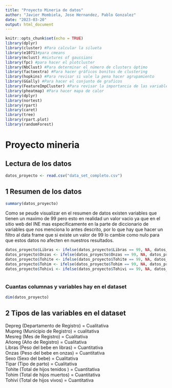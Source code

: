 ```yaml
---
title: "Proyecto Mineria de datos"
author: "Javier Mombiela, Jose Hernandez, Pablo Gonzalez"
date: "2023-03-20"
output: html_document
---
```


```r
knitr::opts_chunk$set(echo = TRUE)
library(dplyr)
library(cluster) #Para calcular la silueta
library(e1071)#para cmeans
library(mclust) #mixtures of gaussians
library(fpc) #para hacer el plotcluster
library(NbClust) #Para determinar el número de clusters óptimo
library(factoextra) #Para hacer gráficos bonitos de clustering
library(hopkins) #Para revisar si vale la pena hacer agrupamiento
library(GGally) #Para hacer el conjunto de graficos
library(FeatureImpCluster) #Para revisar la importancia de las variables en los grupos.
library(pheatmap) #Para hacer mapa de calor
library(dplyr)
library(nortest)
library(rpart)
library(caret)
library(tree)
library(rpart.plot)
library(randomForest)
```

# Proyecto mineria

## Lectura de los datos
```r
datos_proyecto <- read.csv("data_set_completo.csv")
```

## 1 Resumen de los datos
```r
summary(datos_proyecto)
```
Como se peude visualizar en el resumen de datos existen variables que tienen un maximo de 99 pero esto en realidad un valor vacio ya que en el sitio web del INE mas especificamente en la parte de diccionario de variables que nos menciona lo antes descrito, por lo que hay que hacer un filtro al data frame que si existe un valor de 99 lo cambie como nulo para que estos datos no afecten en nuestros resultados.

```r
datos_proyecto$Libras <- ifelse(datos_proyecto$Libras == 99, NA, datos_proyecto$Libras)
datos_proyecto$Onzas <- ifelse(datos_proyecto$Onzas == 99, NA, datos_proyecto$Onzas)
datos_proyecto$Tohite <- ifelse(datos_proyecto$Tohite == 99, NA, datos_proyecto$Tohite)
datos_proyecto$Tohim <- ifelse(datos_proyecto$Tohim == 99, NA, datos_proyecto$Tohim)
datos_proyecto$Tohivi <- ifelse(datos_proyecto$Tohivi == 99, NA, datos_proyecto$Tohivi)



```

### Cuantas columnas y variables hay en el dataset
```r
dim(datos_proyecto)
```



## 2 Tipos de las variables en el dataset

Depreg (Departamento de Registro) = Cualitativa  
Mupreg (Municipio de Registro) = cualitativa  
Mesreg (Mes de Registro) = Cualitativa  
Añoreg (Año de Registro) = Cualitativa  
Libras (Peso del bebe en libras) = Cuantitativa  
Onzas (Peso del bebe en onzas) = Cuantitativa  
Sexo (Sexo del bebe) = Cualitativa  
Tipar (Tipo de parto) = Cualitativa  
Tohite (Total de hijos tenidos ) = Cuantitativa  
Tohim (Total de hijos muertos) = Cuantitativa   
Tohivi (Total de hijos vivos) = Cuantitativa  



